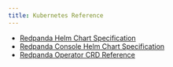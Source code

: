 ```yaml
---
title: Kubernetes Reference
---
```


<head>
  <meta name="title" content="Kubernetes Reference | Redpanda Docs" />
  <meta name="description" content="Reference topics for Redpanda in Kubernetes." />
  <link rel="canonical" href="https://docs.redpanda.com/docs/reference/kubernetes-index/" />
</head>

- [Redpanda Helm Chart Specification](../redpanda-helm-spec)
- [Redpanda Console Helm Chart Specification](../console-helm-spec)
- [Redpanda Operator CRD Reference](../crd)
